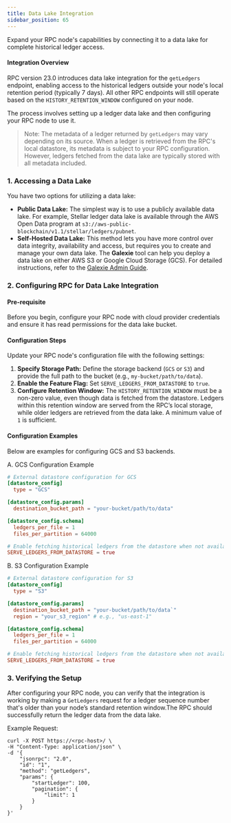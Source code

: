 ```yaml
---
title: Data Lake Integration
sidebar_position: 65
---
```


Expand your RPC node's capabilities by connecting it to a data lake for complete historical ledger access.

#### Integration Overview

RPC version 23.0 introduces data lake integration for the `getLedgers` endpoint, enabling access to the historical ledgers outside your node's local retention period (typically 7 days). All other RPC endpoints will still operate based on the `HISTORY_RETENTION_WINDOW` configured on your node.

The process involves setting up a ledger data lake and then configuring your RPC node to use it.

> Note: The metadata of a ledger returned by `getLedgers` may vary depending on its source. When a ledger is retrieved from the RPC's local datastore, its metadata is subject to your RPC configuration. However, ledgers fetched from the data lake are typically stored with all metadata included.

### 1. Accessing a Data Lake

You have two options for utilizing a data lake:

- **Public Data Lake:** The simplest way is to use a publicly available data lake. For example, Stellar ledger data lake is available through the AWS Open Data program at `s3://aws-public-blockchain/v1.1/stellar/ledgers/pubnet`.
- **Self-Hosted Data Lake:** This method lets you have more control over data integrity, availability and access, but requires you to create and manage your own data lake. The **Galexie** tool can help you deploy a data lake on either AWS S3 or Google Cloud Storage (GCS). For detailed instructions, refer to the [Galexie Admin Guide](../../../../data/indexers/build-your-own/galexie/README.mdx).

### 2. Configuring RPC for Data Lake Integration

#### Pre-requisite

Before you begin, configure your RPC node with cloud provider credentials and ensure it has read permissions for the data lake bucket.

#### Configuration Steps

Update your RPC node's configuration file with the following settings:

1.  **Specify Storage Path:** Define the storage backend (`GCS` or `S3`) and provide the full path to the bucket (e.g., `my-bucket/path/to/data`).
2.  **Enable the Feature Flag:** Set `SERVE_LEDGERS_FROM_DATASTORE` to `true`.
3.  **Configure Retention Window:** The `HISTORY_RETENTION_WINDOW` must be a non-zero value, even though data is fetched from the datastore. Ledgers within this retention window are served from the RPC’s local storage, while older ledgers are retrieved from the data lake. A minimum value of `1` is sufficient.

#### Configuration Examples

Below are examples for configuring GCS and S3 backends.

A. GCS Configuration Example

```toml
# External datastore configuration for GCS
[datastore_config]
  type = "GCS"

[datastore_config.params]
  destination_bucket_path = "your-bucket/path/to/data"

[datastore_config.schema]
  ledgers_per_file = 1
  files_per_partition = 64000

# Enable fetching historical ledgers from the datastore when not available locally
SERVE_LEDGERS_FROM_DATASTORE = true
```

B. S3 Configuration Example

```toml
# External datastore configuration for S3
[datastore_config]
  type = "S3"

[datastore_config.params]
  destination_bucket_path = "your-bucket/path/to/data`"
  region = "your_s3_region" # e.g., "us-east-1"

[datastore_config.schema]
  ledgers_per_file = 1
  files_per_partition = 64000

# Enable fetching historical ledgers from the datastore when not available locally
SERVE_LEDGERS_FROM_DATASTORE = true
```

### 3. Verifying the Setup

After configuring your RPC node, you can verify that the integration is working by making a `GetLedgers` request for a ledger sequence number that's older than your node’s standard retention window.The RPC should successfully return the ledger data from the data lake.

Example Request:

```
curl -X POST https://<rpc-host>/ \
-H "Content-Type: application/json" \
-d '{
    "jsonrpc": "2.0",
    "id": "1",
    "method": "getLedgers",
    "params": {
        "startLedger": 100,
        "pagination": {
            "limit": 1
        }
    }
}'
```
